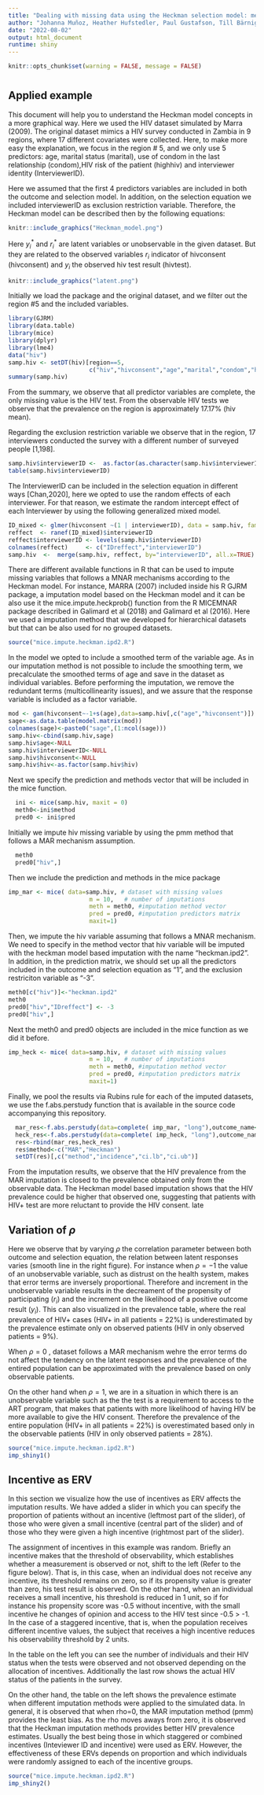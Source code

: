 ```yaml
---
title: "Dealing with missing data using the Heckman selection model: methods primer for epidemiologists."
author: "Johanna Muñoz, Heather Hufstedler, Paul Gustafson, Till Bärnighausen, Valentijn M.T. De Jong, and Thomas P.A. Debray "
date: "2022-08-02"
output: html_document
runtime: shiny
---
```


```r
knitr::opts_chunk$set(warning = FALSE, message = FALSE) 
```

# {.tabset}

## Applied example
This document will help you to understand the Heckman model concepts in a more graphical way. Here we used the HIV dataset simulated by Marra (2009). The original dataset mimics a HIV survey conducted in Zambia in 9 regions, where 17 different covariates were collected. Here, to make more easy the explanation, we focus in the region # 5, and we only use 5 predictors: age, marital status (marital), use of condom in the last relationship (condom),HIV risk of the patient (highhiv) and interviewer identity (InterviewerID).

Here we assumed that the first 4 predictors variables are included in both the outcome and selection model. In addition, on the selection equation we included interviewerID as exclusion restriction variable. Therefore, the Heckman model can be described then by the following equations:
```r
knitr::include_graphics("Heckman_model.png")
```

Here $y_i^*$ and $r_i^*$ are latent variables or unobservable in the given dataset. But they are related to the observed variables $r_i$ indicator of hivconsent (hivconsent) and $y_i$ the observed hiv test result (hivtest).

```r
knitr::include_graphics("latent.png")
```
Initially we load the package and the original dataset, and we filter out the region #5 and the included variables.
```r
library(GJRM)
library(data.table)
library(mice)
library(dplyr)
library(lme4)
data("hiv")
samp.hiv <- setDT(hiv)[region==5,
                       c("hiv","hivconsent","age","marital","condom","highhiv","interviewerID")]
summary(samp.hiv)

```

From the summary, we observe that all predictor variables are complete, the only missing value is the HIV test. From the observable HIV tests we observe that the prevalence on the region is approximately 17.17% (hiv mean).

Regarding the exclusion restriction variable we observe that in the region, 17 interviewers conducted the survey with a different number of surveyed people [1,198].

```r
samp.hiv$interviewerID <-  as.factor(as.character(samp.hiv$interviewerID))
table(samp.hiv$interviewerID)
```

The InterviewerID can be included in the selection equation in different ways [Chan,2020], here we opted to use the random effects of each interviewer. For that reason, we estimate the random intercept effect of each Interviewer by using the following generalized mixed model.
```r
ID_mixed <- glmer(hivconsent ~(1 | interviewerID), data = samp.hiv, family = binomial)
reffect  <- ranef(ID_mixed)$interviewerID
reffect$interviewerID <- levels(samp.hiv$interviewerID)
colnames(reffect)     <- c("IDreffect","interviewerID")
samp.hiv  <-  merge(samp.hiv, reffect, by="interviewerID", all.x=TRUE)
```

There are different available functions in R that can be used to impute missing variables that follows a MNAR mechanisms according to the Heckman model. For instance, MARRA (2007) included inside his R GJRM package, a imputation model based on the Heckman model and it can be also use it the mice.impute.heckprob() function from the R MICEMNAR package described in  Galimard et al (2018) and Galimard et al (2016). Here we used a imputation method that we developed for hierarchical datasets but that can be also used for no grouped datasets.
```r
source("mice.impute.heckman.ipd2.R")
```

In the model we opted to include a smoothed term of the variable age. As in our imputation method is not possible to include the smoothing term, we precalculate the smoothed terms of age and save in the dataset as individual variables. Before performing the imputation, we remove the redundant terms (multicollinearity issues), and we assure that the response variable is included as a factor variable. 
```r
mod <- gam(hivconsent~-1+s(age),data=samp.hiv[,c("age","hivconsent")])
sage<-as.data.table(model.matrix(mod))
colnames(sage)<-paste0("sage",(1:ncol(sage)))
samp.hiv<-cbind(samp.hiv,sage)
samp.hiv$age<-NULL
samp.hiv$interviewerID<-NULL
samp.hiv$hivconsent<-NULL
samp.hiv$hiv<-as.factor(samp.hiv$hiv)
```

Next we specify the prediction and methods vector that will be included in the mice function.
```r
  ini <- mice(samp.hiv, maxit = 0)
  meth0<-ini$method
  pred0 <- ini$pred
```

Initially we impute hiv missing variable by using the pmm method that follows a MAR mechanism assumption.
```r
  meth0
  pred0["hiv",] 
```

Then we include the prediction and methods in the mice package
```r
imp_mar <- mice( data=samp.hiv, # dataset with missing values
                       m = 10,   # number of imputations
                       meth = meth0, #imputation method vector
                       pred = pred0, #imputation predictors matrix
                       maxit=1)
```

Then, we impute the hiv variable assuming that follows a MNAR mechanism. We need to specify in the method vector that hiv variable will be imputed with the heckman model based imputation with the name "heckman.ipd2". In addition, in the prediction matrix, we should set up all the predictors included in the outcome and selection equation as "1", and the exclusion restriciton variable as "-3".
```r
meth0[c("hiv")]<-"heckman.ipd2"
meth0
pred0["hiv","IDreffect"] <- -3
pred0["hiv",] 
```

Next the meth0 and pred0 objects are included in the mice function as we did it before.
```r
imp_heck <- mice( data=samp.hiv, # dataset with missing values
                       m = 10,   # number of imputations
                       meth = meth0, #imputation method vector
                       pred = pred0, #imputation predictors matrix
                       maxit=1)
```

Finally, we pool the results via Rubins rule for each of the imputed datasets, we use the f.abs.perstudy function that is available in the source code accompanying this repository.

```r
  mar_res<-f.abs.perstudy(data=complete( imp_mar, "long"),outcome_name<-"hiv")
  heck_res<-f.abs.perstudy(data=complete( imp_heck, "long"),outcome_name<-"hiv")
  res<-rbind(mar_res,heck_res)
  res$method<-c("MAR","Heckman")
  setDT(res)[,c("method","incidence","ci.lb","ci.ub")]
```

From the imputation results,  we observe that the HIV prevalence from the MAR imputation is closed to the prevalence obtained only from the observable data. The Heckman model based imputation shows that the HIV prevalence could be higher that observed one, suggesting that patients with HIV+ test are more reluctant to provide the HIV consent.
late

## Variation of $\rho$
Here we observe that by varying $\rho$ the correlation parameter between both outcome and selection equation, the relation between latent responses varies (smooth line in the right figure). 
For instance when $\rho=-1$ the value of an unobservable variable, such as distrust on the health system, makes that error terms are inversely proportional. Therefore and increment in the unobservable variable results in the decreament of the propensity of participating ($r_i$) and the increment on the likelihood of a positive outcome result ($y_i$). This can also visualized in the prevalence table, where the real prevalence of HIV+ cases (HIV+ in all patients = 22%) is underestimated by the prevalence estimate only on observed patients (HIV in only observed patients = 9%).

When $\rho=0$ , dataset follows a MAR mechanism wehre the error terms do not affect the tendency on the latent responses and the prevalence of the entired population can be approximated with the prevalence based on only observable patients.

On the other hand when $\rho=1$, we are in a situation in which there is an unobservable variable such as the the test is a requirement to access to the ART program, that makes that patients with more likelihood of having HIV be more available to give the HIV consent.  Therefore the prevalence of the entire population (HIV+ in all patients = 22%) is overestimated based only in the observable patients (HIV in only observed patients = 28%). 

```r
source("mice.impute.heckman.ipd2.R")
imp_shiny1()
```

## Incentive as ERV
In this section we visualize how the use of incentives as ERV affects the imputation results.
We have added a slider in which you can specify the proportion of patients without an incentive (leftmost part of the slider), of those who were given a small incentive (central part of the slider) and of those who they were given a high incentive (rightmost part of the slider).

The assignment of incentives in this example was random. Briefly an incentive makes that the threshold of observability, which establishes whether a measurement is observed or not, shift to the left (Refer to the figure below). That is, in this case, when an individual does not receive any incentive, its threshold remains on zero, so if its propensity value is greater than zero, his test result is observed. On the other hand, when an individual receives a small incentive, his threshold is reduced in 1 unit, so if for instance his propensity score was -0.5 without incentive, with the small incentive he changes of opinion and access to the HIV test since -0.5 > -1. In the case of a staggered incentive, that is, when the population receives different incentive values, the subject that receives a high incentive reduces his observability threshold by 2 units.


In the table on the left you can see the number of individuals and their HIV status when the tests were observed and not observed depending on the allocation of incentives. Additionally the last row shows the actual HIV status of the patients in the survey.

On the other hand, the table on the left shows the prevalence estimate when different imputation methods were applied to the simulated data. In general, it is observed that when rho=0, the MAR imputation method (pmm) provides the least bias. As the rho moves aways from zero, it is observed that the Heckman imputation methods provides better HIV prevalence estimates.  Usually the best being those in which staggered or combined incentives (Inteviewer ID and incentive) were used as ERV. However, the effectiveness of these ERVs depends on proportion and which individuals were randomly assigned to each of the incentive groups. 

```r
source("mice.impute.heckman.ipd2.R")
imp_shiny2()
```
